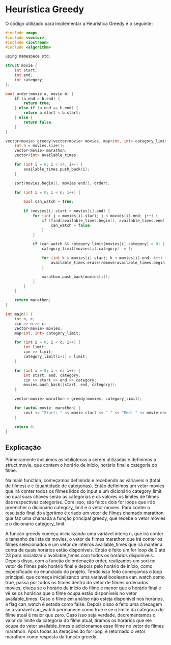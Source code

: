# Heurística Greedy 

O código utilizado para implementar a Heurística Greedy é o seguinte:

```c
#include <map>
#include <vector>
#include <iostream>
#include <algorithm>

using namespace std;

struct movie {
    int start;
    int end;
    int category;
};

bool order(movie a, movie b) {
    if (a.end < b.end) {
        return true;
    } else if (a.end == b.end) {
        return a.start < b.start;
    } else {
        return false;
    }
}

vector<movie> greedy(vector<movie> movies, map<int, int> category_limit) {
    int n = movies.size();
    vector<movie> marathon;
    vector<int> available_times;

    for (int i = 0; i < 24; i++) {
        available_times.push_back(i);
    }

    sort(movies.begin(), movies.end(), order);

    for (int i = 0; i < n; i++) {

        bool can_watch = true;
        
        if (movies[i].start < movies[i].end) {
            for (int j = movies[i].start; j < movies[i].end; j++) {
                if (find(available_times.begin(), available_times.end(), j) == available_times.end()) {
                    can_watch = false;
                } 
            }

            if (can_watch && category_limit[movies[i].category] > 0) {
                category_limit[movies[i].category] -= 1;

                for (int k = movies[i].start; k < movies[i].end; k++) {
                    available_times.erase(remove(available_times.begin(), available_times.end(), k), available_times.end());
                }

                marathon.push_back(movies[i]);
            }
        }
    }

    return marathon;
}

int main() {
    int n, c;
    cin >> n >> c; 
    vector<movie> movies;
    map<int, int> category_limit;

    for (int i = 0; i < c; i++) {
        int limit;
        cin >> limit;
        category_limit[i+1] = limit;
    }

    for (int i = 0; i < n; i++) {
        int start, end, category;
        cin >> start >> end >> category;
        movies.push_back({start, end, category});
    }

    vector<movie> marathon = greedy(movies, category_limit);

    for (auto& movie: marathon) {
        cout << "Start: " << movie.start << " " << "End: " << movie.end << " " << "Category: " << movie.category << endl;
    }

    return 0;
}
```

## Explicação

Primeiramente incluimos as bibliotecas a serem utilizadas e definimos a struct movie, que contem o horário de início, horário final
e categoria do filme.

Na main function, começamos definindo e recebendo as váriaveis n (total de filmes) e c (quantidade de categorias). 
Então definimos um vetor movies que irá conter todos os filmes lidos do input e um dicionário category_limit no qual suas chaves
serão as categorias e os valores os limites de filmes das respectivas categorias. Com isso, são feitos dois for loops que irão
preencher o dicionário category_limit e o vetor movies. Para conter o resultado final do algoritmo é criado um vetor de filmes chamado marathon
que faz uma chamada a função principal greedy, que recebe o vetor movies e o dicionário category_limit.

A função greedy começa inicializando uma variável inteira n, que irá conter o tamanho da lista de movies, o vetor de filmes marathon
que irá conter os filmes selecionados e um vetor de inteiros available_times que irá manter a conta de quais horários estão disponíveis.
Então é feito um for loop de 0 até 23 para inicializar o available_times com todos os horários disponíveis. Depois disso, com a funcão de ordenação
order, realizamos um sort no vetor de filmes pelo horário final e depois pelo horário de início, como especificado no enunciado do projeto. 
Tendo isso feito começamos o loop principal, que começa inicializando uma variável booleana can_watch como true, passa por todos os filmes dentro do vetor de filmes
ordenados movies, checa se o horário de início do filme é menor que o horário final e vê se os horários que o filme ocupa estão disponíveis no vetor available_times.
Caso o filme em análise não esteja disponível nos horários, a flag can_watch é setada como false. Depois disso é feito uma checagem se a variável can_watch permanece
como true e se o limite da categoria do filme atual é maior que zero. Caso isso seja verdade, decrementamos o valor do limite da categoria do filme atual, tiramos os 
horários que ele ocupa do vetor available_times e adicionamos esse filme no vetor de filmes marathon. Após todas as iterações do for loop, é retornado o vetor marathon
como resposta da função greedy.
